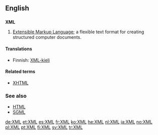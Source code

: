 ==English==

==={{initialism}}===
{{wikipedia}}
'''XML'''

# [[Extensible Markup Language]]; a flexible text format for creating structured computer documents.

====Translations====
{{trans-top|extensible markup language}}
*Finnish: [[XML-kieli]]
{{trans-bottom}}

====Related terms====
*[[XHTML]]

===See also===
*[[HTML]]
*[[SGML]]

[[de:XML]]
[[et:XML]]
[[es:XML]]
[[fr:XML]]
[[ko:XML]]
[[he:XML]]
[[nl:XML]]
[[ja:XML]]
[[no:XML]]
[[pl:XML]]
[[pt:XML]]
[[fi:XML]]
[[sv:XML]]
[[tr:XML]]